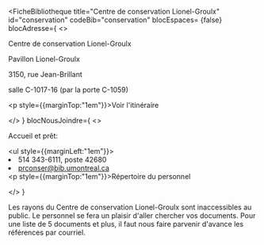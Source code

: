 
<FicheBibliotheque
  title="Centre de conservation Lionel-Groulx"
  id="conservation"
  codeBib="conservation"
  blocEspaces= {false}
  blocAdresse={
    <>
      <p>Centre de conservation Lionel-Groulx</p>
      <p>Pavillon Lionel-Groulx</p>
      <p>3150, rue Jean-Brillant</p>
      <p>salle C-1017-16 (par la porte C-1059)</p>
      <p style={{marginTop:"1em"}}><Link to="https://www.google.com/maps?ll=45.499267,-73.618308&z=15&t=m&hl=en&gl=US&mapclient=embed&cid=5977889247530305618" Icon={ArrowSquareOutIcon}>Voir l'itinéraire</Link></p>
    </>
  }
  blocNousJoindre={
    <>
      <p>Accueil et prêt:</p>
      <ul style={{marginLeft:"1em"}}><li>514 343-6111, poste 42680</li><li><Link to="">prconser@bib.umontreal.ca</Link></li></ul>
      <p style={{marginTop:"1em"}}><Link to="../nous-joindre/notre-equipe" Icon>Répertoire du personnel</Link></p>
    </>
  }
>
  <Alert>Les rayons du Centre de conservation Lionel-Groulx sont inaccessibles au public. Le personnel se fera un plaisir d'aller chercher vos documents. Pour une liste de 5 documents et plus, il faut nous faire parvenir d'avance les références par <Link to="mailto:prconser@bib.umontreal.ca">courriel</Link>.</Alert>
</FicheBibliotheque>